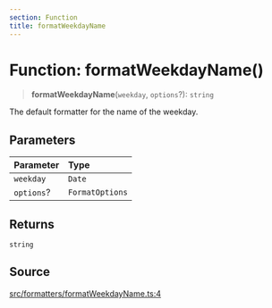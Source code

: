 ```yaml
---
section: Function
title: formatWeekdayName
---
```


# Function: formatWeekdayName()

> **formatWeekdayName**(`weekday`, `options`?): `string`

The default formatter for the name of the weekday.

## Parameters

| Parameter | Type |
| :------ | :------ |
| `weekday` | `Date` |
| `options`? | `FormatOptions` |

## Returns

`string`

## Source

[src/formatters/formatWeekdayName.ts:4](https://github.com/gpbl/react-day-picker/blob/45cca307e/src/formatters/formatWeekdayName.ts#L4)
